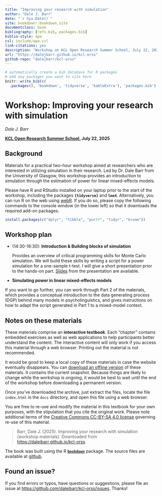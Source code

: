```yaml
--- 
title: "Improving your research with simulation"
author: "Dale J. Barr"
date: "`r Sys.Date()`"
site: bookdown::bookdown_site
documentclass: book
bibliography: [refs.bib, packages.bib]
biblio-style: apa
csl: include/apa.csl
link-citations: yes
description: "Workshop at KCL Open Research Summer School, July 22, 2025."
url: "https://dalejbarr.github.io/kcl-orss"
github-repo: "dalejbarr/kcl-orss"
---
```


```r
# automatically create a bib database for R packages
# add any packages you want to cite here
knitr::write_bib(c(
  .packages(), 'bookdown', 'tidyverse', 'kableExtra'), 'packages.bib')

```

# Workshop: Improving your research with simulation {-}

*Dale J. Barr*

**[KCL Open Research Summer School](https://www.kcl.ac.uk/events/open-research-summer-school-2025), July 22, 2025**

## Background {-}

Materials for a practical two-hour workshop aimed at researchers who are interested in utilizing simulation in their research. Led by Dr. Dale Barr from the University of Glasgow, this workshop provides an introduction to simulation through the estimation of power for linear mixed-effects models.

Please have R and RStudio installed on your laptop prior to the start of the workshop, including the packages **`{tidyverse}`** and **`lme4`**.  Alternatively, you can run R on the web using [webR](https://webr.r-wasm.org/latest){target="_blank"}. If you do so, please copy the following commands to the console window (in the lower left) so that it downloads the required add-on packages.

```r
install.packages(c("dplyr", "tibble", "purrr", "tidyr", "broom"))
```

## Workshop plan {-}

- (14:30-16:30): **Introduction & Building blocks of simulation**

  Provides an overview of critical programming skills for Monte Carlo simulation. We will build these skills by writing a script for a power simulation for a one-sample t-test. I will give a short presentation prior to the hands-on part. [Slides](slides.pdf){target="_download"} from the presentation are available.
   
-  **Simulating power in linear mixed-effects models**

  If you want to go further, you can work through Part 2 of the materials, which provides a conceptual introduction to the data generating process (DGP) behind many models in psycholinguistics, and gives instructions on how to adapt the script generated in Part 1 to a mixed-model context.

## Notes on these materials {-}

These materials comprise an **interactive textbook**. Each "chapter" contains embedded exercises as well as web applications to help participants better understand the content. The interactive content will only work if you access this material through a web browser. Printing out the material is not recommended. 

It would be good to keep a local copy of these materials in case the website eventually disappears. You can [download an offline version](kcl-simulation.zip){target="_download"} of these materials. It contains the current snapshot. Because things are likely to change while the workshop is ongoing, it would be best to wait until the end of the workshop before downloading a permanent version.

Once you've downloaded the archive, just extract the files, locate the file `index.html` in the `docs` directory, and open this file using a web browser.

You are free to re-use and modify the material in this textbook for your own purposes, with the stipulation that you cite the original work. Please note additional terms of the [Creative Commons CC-BY-SA 4.0 license](https://creativecommons.org/licenses/by-sa/4.0/) governing re-use of this material.

> Barr, Dale J. (2025). Improving your research with simulation (workshop materials). Downloaded from <https://dalejbarr.github.io/kcl-orss>.

The book was built using the R [**`bookdown`**](https://bookdown.org) package. The source files are available at [github](https://github.com/dalejbarr/kcl-orss).

## Found an issue? {-}

If you find errors or typos, have questions or suggestions, please file an issue at <https://github.com/dalejbarr/kcl-orss/issues>. Thanks!
